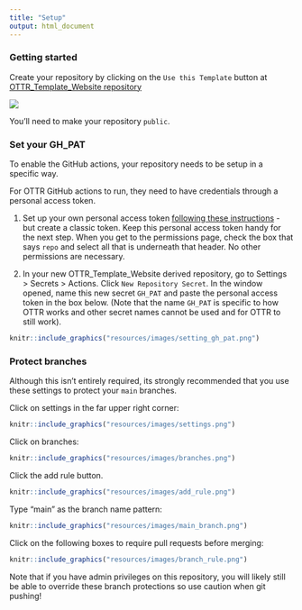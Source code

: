 ```yaml
---
title: "Setup"
output: html_document
---
```



### Getting started

Create your repository by clicking on the `Use this Template` button at [OTTR_Template_Website repository](https://github.com/jhudsl/OTTR_Template_Website)

![](resources/images/create-repo.png)

You'll need to make your repository `public`.

### Set your GH_PAT

To enable the GitHub actions, your repository needs to be setup in a specific way.

For OTTR GitHub actions to run, they need to have credentials through a personal access token.

1. Set up your own personal access token [following these instructions](https://docs.github.com/en/authentication/keeping-your-account-and-data-secure/creating-a-personal-access-token) - but create a classic token. Keep this personal access token handy for the next step. When you get to the permissions page, check the box that says `repo` and select all that is underneath that header. No other permissions are necessary.

2. In your new OTTR_Template_Website derived repository, go to Settings > Secrets > Actions. Click `New Repository Secret`. In the window opened, name this new secret `GH_PAT` and paste the personal access token in the box below. (Note that the name `GH_PAT` is specific to how OTTR works and other secret names cannot be used and for OTTR to still work).

```r
knitr::include_graphics("resources/images/setting_gh_pat.png")
```

### Protect branches


Although this isn't entirely required, its strongly recommended that you use these settings to protect your `main` branches.

Click on settings in the far upper right corner:

```r
knitr::include_graphics("resources/images/settings.png")
```
Click on branches:

```r
knitr::include_graphics("resources/images/branches.png")
```
Click the add rule button.

```r
knitr::include_graphics("resources/images/add_rule.png")
```
Type "main" as the branch name pattern:

```r
knitr::include_graphics("resources/images/main_branch.png")
```
Click on the following boxes to require pull requests before merging:

```r
knitr::include_graphics("resources/images/branch_rule.png")
```

Note that if you have admin privileges on this repository, you will likely still be able to override these branch protections so use caution when git pushing!
